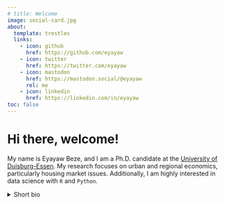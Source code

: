 ```yaml
---
# title: Welcome
image: social-card.jpg
about:
  template: trestles
  links:
    - icon: github
      href: https://github.com/eyayaw
    - icon: twitter
      href: https://twitter.com/eyayaw
    - icon: mastodon
      href: https://mastodon.social/@eyayaw
      rel: me
    - icon: linkedin
      href: https://linkedin.com/in/eyayaw
toc: false
---
```


# Hi there, welcome!

My name is Eyayaw Beze, and I am a Ph.D. candidate at the [University of
Duisburg-Essen](https://www.uni-due.de/en/index.php). My research
focuses on urban and regional economics, particularly housing market
issues. Additionally, I am highly interested in data science with `R`
and `Python`.

<details>

<summary>Short bio</summary>

I grew up in a small village called Shumshuha \[ሹምሹሃ\] (aka Lalibela
Airport) about 10km southwest of the historic town [Lalibela,
Ethiopia](https://en.wikipedia.org/wiki/Lalibela).

![Shumshuha --- Lalibela Airport, photo © [Raimund
Stehmann](https://www.airliners.net/photo/-/-/1618928/L?qsp=eJwtjEEKAjEMRe+StRsZcDE7vcC48AKx/Wgx2pIEtAxzd2Nx93gP3kqpvhwfv/QGmsnAmu60o8bKT6N5pQf6u2oOJmEpVwhHt6p+6uEyO44poTny3y+aob8ES2N1i/U+AHoeTNMhfC7WhMcDzkVo277Oky/R),
[Airliners](https://airliners.net)](shumshuha.jpg){fig-alt="Shumshuha --- Lalibela Airport"
fig-align="center"}

I went to Bahir Dar University for my undergrad, for my master's to [KDI
School](https://www.kdischool.ac.kr/) in South Korea, and to Budapest,
Regensburg and Trento for a joint European master in comparative local
development ([Master
CoDe](https://www.unitn.it/ateneo/813/joint-european-master-of-local-development-code)).

For more than three years, I worked for Jimma University, [department of
Economics](https://ju.edu.et/college-of-business-and-conomics/), where I
taught undergrad economics courses.

Now, I am a Ph.D. candidate at the [University of
Duisburg-Essen](https://www.uni-due.de/en/index.php).

</details>